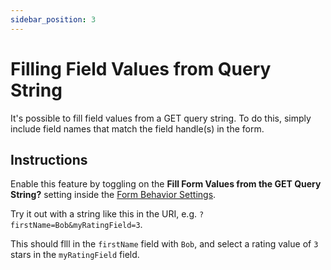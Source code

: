 ```yaml
---
sidebar_position: 3
---
```



# Filling Field Values from Query String

It's possible to fill field values from a GET query string. To do this, simply include field names that match the field handle(s) in the form.

## Instructions

<VerticalStepWrapper>
<StepMarkdown>

Enable this feature by toggling on the **Fill Form Values from the GET Query String?** setting inside the [Form Behavior Settings](../../configuration/settings.mdx#form-behavior).

</StepMarkdown>
<StepMarkdown>

Try it out with a string like this in the URI, e.g. `?firstName=Bob&myRatingField=3`.

This should flll in the `firstName` field with `Bob`, and select a rating value of `3` stars in the `myRatingField` field.

</StepMarkdown>
</VerticalStepWrapper>
